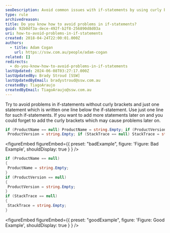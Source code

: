 ```yaml
---
seoDescription: Avoid common issues with if-statements by using curly brackets to group multiple statements and prevent errors when adding more code later.
type: rule
archivedreason:
title: Do you know how to avoid problems in if-statements?
guid: 92b0df3a-dece-492f-b2f8-256890d8d03a
uri: how-to-avoid-problems-in-if-statements
created: 2018-04-24T22:00:01.000Z
authors:
  - title: Adam Cogan
    url: https://ssw.com.au/people/adam-cogan
related: []
redirects:
  - do-you-know-how-to-avoid-problems-in-if-statements
lastUpdated: 2024-06-08T03:27:17.000Z
lastUpdatedBy: Brady Stroud [SSW]
lastUpdatedByEmail: bradystroud@ssw.com.au
createdBy: TiagoAraujo
createdByEmail: TiagoAraujo@ssw.com.au
---
```


Try to avoid problems in if-statements without curly brackets and just one statement which is written one line below the if-statement. Use just one line for such if-statements. If you want to add more statements later on and you could forget to add the curly brackets which may cause problems later on.
```cs
if (ProductName == null) ProductName = string.Empty; if (ProductVersion == null)
 ProductVersion = string.Empty; if (StackTrace == null) StackTrace = string.Empty;
```

<figureEmbed figureEmbed={{
  preset: "badExample",
  figure: 'Figure: Bad Example',
  shouldDisplay: true
} } />


```cs
if (ProductName == null)
{
 ProductName = string.Empty;
}
if (ProductVersion == null)
{
 ProductVersion = string.Empty;
}
if (StackTrace == null)
{
 StackTrace = string.Empty;
}
```

<figureEmbed figureEmbed={{
  preset: "goodExample",
  figure: 'Figure: Good Example',
  shouldDisplay: true
} } />
